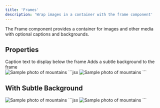 ```yaml
---
title: 'Frames'
description: 'Wrap images in a container with the frame component'
---
```


The Frame component provides a container for images and other media with optional captions and backgrounds.

## Properties

<ParamField path="caption" type="string" required={false}>
  Caption text to display below the frame
</ParamField>

<ParamField path="background" type="'subtle' | undefined" required={false}>
  Adds a subtle background to the frame
</ParamField>

<br />
<Tabs>
  <Tab title="Example">
    <Frame caption="Beautiful mountains">
      <img src="https://images.pexels.com/photos/1867601/pexels-photo-1867601.jpeg" alt="Sample photo of mountains"/>
    </Frame>
  </Tab>
  <Tab title="Markdown">
    ```jsx
    <Frame caption="Beautiful mountains">
      <img src="./path/to/image.jpg" alt="Sample photo of mountains"/>
    </Frame>
    ```
  </Tab>
</Tabs>

## With Subtle Background

<Tabs>
  <Tab title="Example">
    <Frame caption="Beautiful mountains" background="subtle">
      <img src="https://images.pexels.com/photos/1867601/pexels-photo-1867601.jpeg" alt="Sample photo of mountains"/>
    </Frame>
  </Tab>
  <Tab title="Markdown">
    ```jsx
    <Frame caption="Beautiful mountains" background="subtle">
      <img src="./path/to/image.jpg" alt="Sample photo of mountains"/>
    </Frame>
    ```
  </Tab>
</Tabs>
